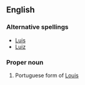 ==English==
===Alternative spellings===
*[[Luis]]
*[[Luiz]]
===Proper noun===
#Portuguese form of [[Louis]]